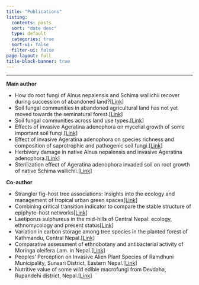 ```yaml
---
title: "Publications"
listing:
  contents: posts
  sort: "date desc"
  type: default
  categories: true
  sort-ui: false
  filter-ui: false
page-layout: full
title-block-banner: true
---
```


------------------------------------------------------------------------

**Main author**

-   How do root fungi of Alnus nepalensis and Schima wallichii recover during succession of abandoned land?[\[Link\]](https://link.springer.com/article/10.1007/s00572-023-01124-6)
-   Soil fungal communities in abandoned agricultural land has not yet moved towards the seminatural forest.[\[Link\]](https://www.sciencedirect.com/science/article/pii/S0378112721002693)
-   Soil fungal communities across land use types.[\[Link\]](https://iforest.sisef.org/abstract/?id=ifor3231-013)
-   Effects of invasive Ageratina adenophora on mycelial growth of some important soil fungi.[\[Link\]](https://www.thaiscience.info/Journals/Article/SONG/10993263.pdf)
-   Effect of invasive Ageratina adenophora on species richness and composition of saprotrophic and pathogenic soil fungi.[\[Link\]](https://journal.biotrop.org/index.php/biotropia/article/view/702)
-   Herbivory damage in native Alnus nepalensis and invasive Ageratina adenophora.[\[Link\]](https://www.nepjol.info/index.php/BOTOR/article/view/21026)
-   Sterilization effect of Ageratina adenophora invaded soil on root growth of native Schima wallichii.[\[Link\]](https://scholar.google.com/scholar?oi=bibs&cluster=8416116845825312059&btnI=1&hl=en)

**Co-author**

-   Strangler fig–host tree associations: Insights into the ecology and management of tropical urban green spaces[\[Link\]](https://nph.onlinelibrary.wiley.com/doi/full/10.1002/ppp3.10572)
-   Combining critical transition indicator to compare the stable structure of epiphyte–host networks[\[Link\]](https://www.sciencedirect.com/science/article/pii/S1470160X24009270)
-   Laetiporus sulphureus in the mid-hills of Central Nepal: ecology, ethnomycology and present status[\[Link\]](https://www.nepjol.info/index.php/ON/article/view/67347)
-   Variation in carbon storage among tree species in the planted forest of Kathmandu, Central Nepal.[\[Link\]](https://www.jstor.org/stable/26978192)
-   Comparative assessment of ethnobotany and antibacterial activity of Moringa oleifera Lam. in Nepal.[\[Link\]](https://ethnobotanyjournal.org/era/index.php/era/article/view/4395)
-   Peoples' Perception on Invasive Alien Plant Species of Ramdhuni Municipality, Sunsari District, Eastern Nepal.[\[Link\]](https://www.nepjol.info/index.php/arj/article/view/50481)
-   Nutritive value of some wild edible macrofungi from Devdaha, Rupandehi district, Nepal.[\[Link\]](https://www.researchgate.net/publication/367331807_Nutritive_value_of_some_wild_edible_macrofungi_from_Devdaha_Rupandhei_district_Nepal)

